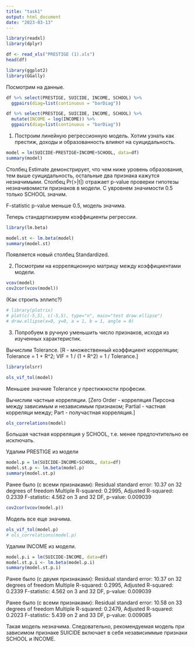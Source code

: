 ```yaml
---
title: "task1"
output: html_document
date: "2023-03-13"
---
```


```r
library(readxl)
library(dplyr)
```

```r
df <- read_xls("PRESTIGE (1).xls")
head(df)
```

```r
library(ggplot2)
library(GGally)
```

Посмотрим на данные.
```r
df %>% select(PRESTIGE, SUICIDE, INCOME, SCHOOL) %>% 
  ggpairs(diag=list(continuous = "barDiag"))
```

```r
df %>% select(PRESTIGE, SUICIDE, INCOME, SCHOOL) %>% 
  mutate(INCOME = log(INCOME)) %>%
  ggpairs(diag=list(continuous = "barDiag"))
```

1. Построим линейную регрессионную модель. Хотим узнать как престиж, доходы и 
образованность влияют на суицидальность.
```r
model = lm(SUICIDE~PRESTIGE+INCOME+SCHOOL, data=df)
summary(model)
```

Столбец Estimate демонстрирует, что чем ниже уровень образования, тем выше 
суицидальность, остальные два признака кажутся незначимыми. Столбец Pr(>|t|) 
отражает p-value проверки гипотезы незначивомисти признаков в модели. С увровнем
значимости 0.5 только SCHOOL значим.

F-statistic p-value меньше 0.5, модель значима.

Теперь стандартизируем коэффициенты регрессии.
```r
library(lm.beta)
```

```r
model.st <- lm.beta(model)
summary(model.st)
```

Появляется новый столбец Standardized.


2. Посмотрим на корреляционную матрицу между коэффициентами модели. 
```r
vcov(model)
cov2cor(vcov(model))
```

(Как строить эллипс?)
```r
# library(plotrix)
# plot(c(-5,5), c(-5,5), type="n", main="test draw.ellipse")
# draw.ellipse(x=0, y=0, a = 1, b = 1, angle = 0)
```


3. Попробуем в ручную уменьшить число признаков, исходя из изученных характеристик.

Вычислим Tolerance.
[R - множественный коэффициент корреляции;
Tolerance = 1 + R^2;
VIF = 1 / (1 + R^2) = 1 / Tolerance.]
```r
library(olsrr)
```

```r
ols_vif_tol(model)
```
Меньшее значние Tolerance у престижности професии.

Вычислим частные корреляции.
[Zero Order - корреляция Пирсона между зависимым и независимым признаком;
Partial - частная корреляци между;
Part - получастная корреляция.]
```r
ols_correlations(model)
```

Большая частная корреляция у SCHOOL, т.е. менее предпочтительно ее исключать.

Удалим PRESTIGE из модели
```r
model.p = lm(SUICIDE~INCOME+SCHOOL, data=df)
model.st.p <- lm.beta(model.p)
summary(model.st.p)
```

Ранее было (с всеми признаками):
Residual standard error: 10.37 on 32 degrees of freedom
Multiple R-squared:  0.2995,	Adjusted R-squared:  0.2339 
F-statistic: 4.562 on 3 and 32 DF,  p-value: 0.009039
```r
cov2cor(vcov(model.p))
```

Модель все еще значима.
```r
ols_vif_tol(model.p)
# ols_correlations(model.p)
```

Удалим INCOME из модели.
```r
model.p.i = lm(SUICIDE~INCOME, data=df)
model.st.p.i <- lm.beta(model.p.i)
summary(model.st.p.i)
```

Ранее было (с двумя признаками):
Residual standard error: 10.37 on 32 degrees of freedom
Multiple R-squared:  0.2995,	Adjusted R-squared:  0.2339 
F-statistic: 4.562 on 3 and 32 DF,  p-value: 0.009039

Ранее было (с всеми признаками):
Residual standard error: 10.58 on 33 degrees of freedom
Multiple R-squared:  0.2479,	Adjusted R-squared:  0.2023 
F-statistic: 5.439 on 2 and 33 DF,  p-value: 0.009085

Такая модель незначима. Следовательно, рекомендуемая модель при зависимом признаке 
SUICIDE включает в себя независиммые признаки SCHOOL и INCOME.